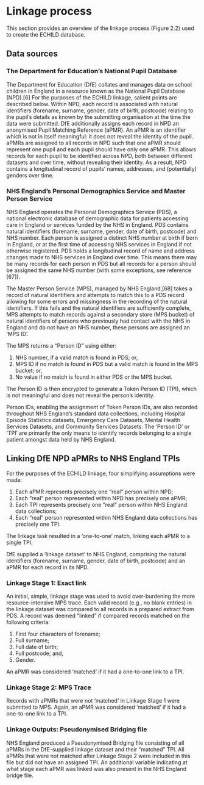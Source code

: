 # Linkage process {#sec-linkage}

This section provides an overview of the linkage process (Figure 2.2) used to create the ECHILD database. 

## Data sources

### The Department for Education’s National Pupil Database 

The Department for Education (DfE) collates and manages data on school children in England in a resource known as 
the National Pupil Database (NPD).[6] For the purposes of the ECHILD linkage, salient points are described below.
Within NPD, each record is associated with natural identifiers (forename, surname, gender, date of birth, postcode) 
relating to the pupil’s details as known by the submitting organisation at the time the data were submitted. DfE 
additionally assigns each record in NPD an anonymised Pupil Matching Reference (aPMR). An aPMR is an identifier 
which is not in itself meaningful: it does not reveal the identity of the pupil. aPMRs are assigned to all records in NPD 
such that one aPMR should represent one pupil and each pupil should have only one aPMR. This allows records for 
each pupil to be identified across NPD, both between different datasets and over time, without revealing their 
identity. As a result, NPD contains a longitudinal record of pupils’ names, addresses, and (potentially) genders over 
time.

### NHS England’s Personal Demographics Service and Master Person Service 

NHS England operates the Personal Demographics Service (PDS), a national electronic database of demographic data 
for patients accessing care in England or services funded by the NHS in England. PDS contains natural identifiers 
(forename, surname, gender, date of birth, postcode) and NHS number. Each person is assigned a distinct NHS 
number at birth if born in England, or at the first time of accessing NHS services in England if not otherwise 
registered. PDS holds a longitudinal record of name and address changes made to NHS services in England over time. 
This means there may be many records for each person in PDS but all records for a person should be assigned the 
same NHS number (with some exceptions, see reference [67]). 

The Master Person Service (MPS), managed by NHS England,[68] takes a record of natural identifiers and attempts to 
match this to a PDS record allowing for some errors and missingness in the recording of the natural identifiers. If this 
fails and the natural identifiers are sufficiently complete, MPS attempts to match records against a secondary store 
(MPS bucket) of natural identifiers of persons who previously had contact with the NHS in England and do not have 
an NHS number, these persons are assigned an ‘MPS ID’.

The MPS returns a “Person ID” using either: 

1. NHS number, if a valid match is found in PDS; or,
1. MPS ID if no match is found in PDS but a valid match is found in the MPS bucket; or,
1. No value if no match is found in either PDS or the MPS bucket.

The Person ID is then encrypted to generate a Token Person ID (TPI), which is not meaningful and does not reveal the 
person’s identity.

Person IDs, enabling the assignment of Token Person IDs, are also recorded throughout NHS England’s standard data 
collections, including Hospital Episode Statistics datasets, Emergency Care Datasets, Mental Health Services 
Datasets, and Community Services Datasets. The ‘Person ID’ or ‘TPI’ are primarily the only means to identify records 
belonging to a single patient amongst data held by NHS England.

## Linking DfE NPD aPMRs to NHS England TPIs 

For the purposes of the ECHILD linkage, four simplifying assumptions were made:

1. Each aPMR represents precisely one “real” person within NPD;
1. Each “real” person represented within NPD has precisely one aPMR;
1. Each TPI represents precisely one “real” person within NHS England data collections;
1. Each “real” person represented within NHS England data collections has precisely one TPI.

The linkage task resulted in a ‘one-to-one’ match, linking each aPMR to a single TPI. 

DfE supplied a ‘linkage dataset’ to NHS England, comprising the natural identifiers (forename, surname, gender, date 
of birth, postcode) and an aPMR for each record in its NPD.

### Linkage Stage 1: Exact link 

An initial, simple, linkage stage was used to avoid over-burdening the more resource-intensive MPS trace. Each valid 
record (e.g., no blank entries) in the linkage dataset was compared to all records in a prepared extract from PDS. 
A record was deemed “linked” if compared records matched on the following criteria:

1. First four characters of forename;
1. Full surname;
1. Full date of birth;
1. Full postcode; and,
1. Gender.

An aPMR was considered ‘matched’ if it had a one-to-one link to a TPI. 

### Linkage Stage 2: MPS Trace 

Records with aPMRs that were not ‘matched’ in Linkage Stage 1 were submitted to MPS.
Again, an aPMR was considered ‘matched’ if it had a one-to-one link to a TPI.

### Linkage Outputs: Pseudonymised Bridging file 

NHS England produced a Pseudonymised Bridging file consisting of all aPMRs in the DfE-supplied linkage dataset and 
their "matched” TPI. All aPMRs that were not matched after Linkage Stage 2 were included in this file but did not 
have an assigned TPI. An additional variable indicating at what stage each aPMR was linked was also present in the 
NHS England bridge file.
